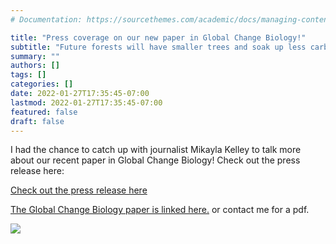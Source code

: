 ```yaml
---
# Documentation: https://sourcethemes.com/academic/docs/managing-content/

title: "Press coverage on our new paper in Global Change Biology!"
subtitle: "Future forests will have smaller trees and soak up less carbon, study suggests"
summary: ""
authors: []
tags: []
categories: []
date: 2022-01-27T17:35:45-07:00
lastmod: 2022-01-27T17:35:45-07:00
featured: false
draft: false
---
```


I had the chance to catch up with journalist Mikayla Kelley to talk more about our recent paper in Global Change Biology! Check out the press release here:

[Check out the press release here](https://news.arizona.edu/story/future-forests-will-have-smaller-trees-and-soak-less-carbon-study-suggests)

[The Global Change Biology paper is linked here.](https://onlinelibrary.wiley.com/share/author/3PBGBXJMVPMY7C35ZPVY?target=10.1111/gcb.16038) or contact me for a pdf.

![](/posts/KVOA%20news%20article/Dendro.png)

